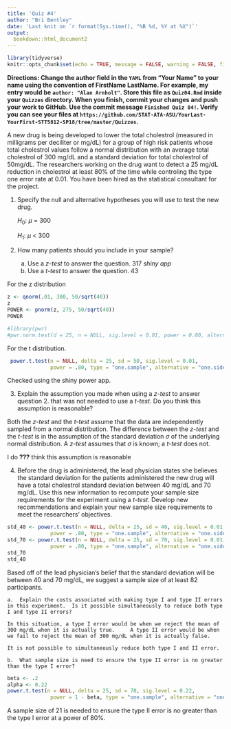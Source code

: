 ```yaml
---
title: 'Quiz #4'
author: "Bri Bentley"
date: 'Last knit on `r format(Sys.time(), "%B %d, %Y at %X")`'
output: 
  bookdown::html_document2
---
```


```r
library(tidyverse)
knitr::opts_chunk$set(echo = TRUE, message = FALSE, warning = FALSE, fig.align = "center", comment = NA, fig.height = 3.5)
```

**Directions: Change the author field in the `YAML` from "Your Name" to your name using the convention of FirstName LastName. For example, my entry would be `author: "Alan Arnholt"`.   Store this file as `Quiz04.Rmd` inside your `Quizzes` directory.  When you finish, commit your changes and push your work to GitHub.  Use the commit message `Finished Quiz 04!`.  Verify you can see your files at `https://github.com/STAT-ATA-ASU/YourLast-YourFirst-STT5812-SP18/tree/master/Quizzes`.**


A new drug is being developed to lower the total cholestrol (measured in milligrams per deciliter or mg/dL) for a group of high risk patients whose total cholestrol values follow a normal distribution with an average total cholestrol of 300 mg/dL and a standard deviation for total cholestrol of 50mg/dL. The researchers working on the drug want to detect a 25 mg/dL reduction in cholestrol at least 80% of the time while controling the type one error rate at 0.01.  You have been hired as the statistical consultant for the project.

1.  Specify the null and alternative hypotheses you will use to test the new drug.

    $H_0:$ $\mu$ = 300

    $H_1:$ $\mu$ < 300

2.  How many patients should you include in your sample? 
    a.  Use a *z-test* to answer the question. 317 *shiny app*
    b.  Use a *t-test* to answer the question. 43
    
For the z distribution
```r
z <- qnorm(.01, 300, 50/sqrt(40))
z
POWER <- pnorm(z, 275, 50/sqrt(40))
POWER
```

```r
#library(pwr)
#pwr.norm.test(d = 25, n = NULL, sig.level = 0.01, power = 0.80, alternative = "less")
```

For the t distribution.   
```r
 power.t.test(n = NULL, delta = 25, sd = 50, sig.level = 0.01,
              power = .80, type = "one.sample", alternative = "one.sided")
```

Checked using the shiny power app.

3.  Explain the assumption you made when using a *z-test* to answer question 2. that was not needed to use a *t-test*.  Do you think this assumption is reasonable? 

Both the *z-test* and the *t-test* assume that the data are independently sampled from a normal distribution. The difference between the *z-test* and the *t-test* is in the assumption of the standard deviation $\sigma$ of the underlying normal distribution. A *z-test* assumes that $\sigma$ is known; a *t-test* does not.

I do **???** think this assumption is reasonable 

4.  Before the drug is administered, the lead physician states she believes the standard deviation for the patients administered the new drug will have a total cholestrol standard deviation between 40 mg/dL and 70 mg/dL.  Use this new information to recompute your sample size requirements for the experiment using a *t-test*.  Develop new recommendations and explain your new sample size requirements to meet the researchers' objectives.

```r
std_40 <- power.t.test(n = NULL, delta = 25, sd = 40, sig.level = 0.01,
              power = .80, type = "one.sample", alternative = "one.sided")$n
std_70 <- power.t.test(n = NULL, delta = 25, sd = 70, sig.level = 0.01,
              power = .80, type = "one.sample", alternative = "one.sided")$n
std_70
std_40
```

Based off of the lead physician's belief that the standard deviation will be between 40 and 70 mg/dL, we suggest a sample size of at least 82 participants.

    a.  Explain the costs associated with making type I and type II errors in this experiment.  Is it possible simultaneously to reduce both type I and type II errors?
    
    In this situation, a type I error would be when we reject the mean of 300 mg/dL when it is actually true.     A type II error would be when we fail to reject the mean of 300 mg/dL when it is actually false.
    
    It is not possible to simultaneously reduce both type I and II error.
    
    b.  What sample size is need to ensure the type II error is no greater than the type I error?

```r
beta <- .2
alpha <- 0.22
power.t.test(n = NULL, delta = 25, sd = 70, sig.level = 0.22,
              power = 1 - beta, type = "one.sample", alternative = "one.sided")$n
```

A sample size of 21 is needed to ensure the type II error is no greater than the type I error at a power of 80%.



